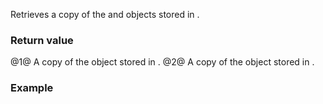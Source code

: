 {{cpp/chrono/month_weekday_last/title|month|weekday_last}}
{{cpp/chrono/month_weekday_last/navbar}}
{{dcl begin}}
{{dcl|since=c++20|num=1|1=
constexpr std::chrono::month month() const noexcept;
}}
{{dcl|since=c++20|num=2|1=
constexpr std::chrono::weekday_last weekday_last() const noexcept;
}}
{{dcl end}}

Retrieves a copy of the {{ltt|cpp/chrono/month}} and {{ltt|cpp/chrono/weekday_last}} objects stored in {{c|*this}}.

===Return value===
@1@ A copy of the {{lc|std::chrono::month}} object stored in {{c|*this}}.
@2@ A copy of the {{lc|std::chrono::weekday_last}} object stored in {{c|*this}}.

===Example===
{{example
|code=
#include &lt;chrono&gt;
#include &lt;iostream&gt;
using namespace std::chrono;
 
int main()
{
    std::cout &lt;&lt; std::boolalpha;

    auto mwdl{March/Friday[last]}; // Last Friday in a March
    auto ywdl{year(2024)/mwdl};
    std::cout &lt;&lt; (year_month_day{ywdl} == 
                  year_month_day{March/29/2024}) &lt;&lt; ' ';
    // Last Friday of the next month, in 2024
    mwdl = {(mwdl.month() + months(1))/mwdl.weekday_last()};
    ywdl = {year(2024)/mwdl}; 
    std::cout &lt;&lt; (year_month_day{ywdl} == 
                  year_month_day{April/26/2024}) &lt;&lt; '\n';
}
|output=
true true
}}

{{langlinks|cs|de|es|fr|it|ja|ko|pl|pt|ru|zh}}